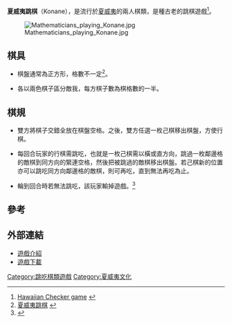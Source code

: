 '''夏威夷跳棋'''（Konane），是流行於[[夏威夷|夏威夷]]的兩人棋類，是種古老的跳棋遊戲<ref>[http://www.k12.hi.us/~gkaapuni/konane.htm Hawaiian Checker game] {{webarchive|url=https://web.archive.org/web/20090325101718/http://www.k12.hi.us/~gkaapuni/konane.htm |date=2009-03-25 }}</ref>。

[[File:Mathematicians_playing_Konane.jpg|thumb]]

==棋具==

*棋盤通常為正方形，格數不一定<ref>[http://math.cersp.com/qwsx/SYDS/200801/6044.html 夏威夷跳棋] {{webarchive|url=https://web.archive.org/web/20080122201622/http://math.cersp.com/qwsx/SYDS/200801/6044.html |date=2008-01-22 }}</ref>。

*各以兩色棋子區分敵我，每方棋子數為棋格數的一半。

==棋規==

*雙方將棋子交錯全放在棋盤空格。之後，雙方任選一枚己棋移出棋盤，方使行棋。

*每回合玩家的行棋需跳吃，也就是一枚己棋需以橫或直方向，跳過一枚鄰邊格的敵棋到同方向的緊連空格，然後把被跳過的敵棋移出棋盤。若己棋新的位置亦可以跳吃同方向鄰邊格的敵棋，則可再吃，直到無法再吃為止。

*輪到回合時若無法跳吃，該玩家輸掉遊戲。<ref>{{Cite web |url=http://www.coffeetimes.com/konane.htm |title=Konane |accessdate=2009-10-25 |archive-date=2010-01-30 |archive-url=https://web.archive.org/web/20100130201803/http://www.coffeetimes.com/konane.htm |dead-url=no }}</ref>

==參考==
<div class="references-small">
<references/>
</div>

==外部連結==

*[http://www.boardgamegeek.com/game/8122 遊戲介紹] {{Wayback|url=http://www.boardgamegeek.com/game/8122 |date=20080924173435 }}
*[http://www.zillions-of-games.com/cgi-bin/zilligames/submissions.cgi/67766?do=show;id=530 遊戲下載]


[[Category:跳吃棋類遊戲|Category:跳吃棋類遊戲]]
[[Category:夏威夷文化|Category:夏威夷文化]]